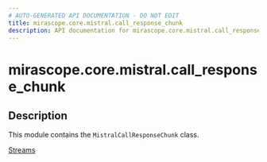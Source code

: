 ```yaml
---
# AUTO-GENERATED API DOCUMENTATION - DO NOT EDIT
title: mirascope.core.mistral.call_response_chunk
description: API documentation for mirascope.core.mistral.call_response_chunk
---
```


# mirascope.core.mistral.call_response_chunk

<ApiType type="Module" />

## Description

This module contains the `MistralCallResponseChunk` class.

<Info title="Usage">

[Streams](/docs/mirascope/learn/streams#handling-streamed-responses)

</Info>


